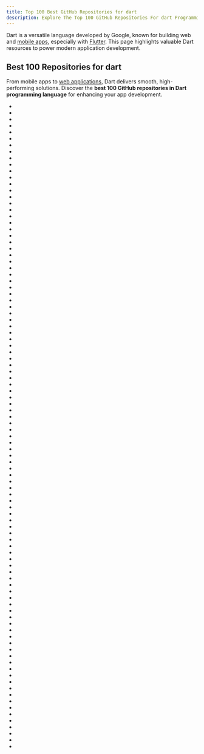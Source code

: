 ```yaml
---
title: Top 100 Best GitHub Repositories for dart
description: Explore The Top 100 GitHub Repositories For dart Programming Languages Listed Ranked By Most Stargazers And Forks By GitHub Community.
---
```


Dart is a versatile language developed by Google, known for building web and [mobile apps](/repositories/frameworks/mobile-development), especially with [Flutter](/repositories/frameworks/mobile-development/flutter). This page highlights valuable Dart resources to power modern application development.

## Best 100 Repositories for dart

From mobile apps to [web applications](/repositories/frameworks/web-development), Dart delivers smooth, high-performing solutions. Discover the **best 100 GitHub repositories in Dart programming language** for enhancing your app development.

- <Badge owner="flutter" repoName="flutter" stars="https://img.shields.io/github/stars/flutter/flutter?style=flat&logoSize=auto" forks="https://img.shields.io/github/forks/flutter/flutter?style=flat&logoSize=auto"/>
- <Badge owner="AppFlowy-IO" repoName="AppFlowy" stars="https://img.shields.io/github/stars/AppFlowy-IO/AppFlowy?style=flat&logoSize=auto" forks="https://img.shields.io/github/forks/AppFlowy-IO/AppFlowy?style=flat&logoSize=auto"/>
- <Badge owner="Solido" repoName="awesome-flutter" stars="https://img.shields.io/github/stars/Solido/awesome-flutter?style=flat&logoSize=auto" forks="https://img.shields.io/github/forks/Solido/awesome-flutter?style=flat&logoSize=auto"/>
- <Badge owner="localsend" repoName="localsend" stars="https://img.shields.io/github/stars/localsend/localsend?style=flat&logoSize=auto" forks="https://img.shields.io/github/forks/localsend/localsend?style=flat&logoSize=auto"/>
- <Badge owner="KRTirtho" repoName="spotube" stars="https://img.shields.io/github/stars/KRTirtho/spotube?style=flat&logoSize=auto" forks="https://img.shields.io/github/forks/KRTirtho/spotube?style=flat&logoSize=auto"/>
- <Badge owner="alibaba" repoName="flutter-go" stars="https://img.shields.io/github/stars/alibaba/flutter-go?style=flat&logoSize=auto" forks="https://img.shields.io/github/forks/alibaba/flutter-go?style=flat&logoSize=auto"/>
- <Badge owner="iampawan" repoName="FlutterExampleApps" stars="https://img.shields.io/github/stars/iampawan/FlutterExampleApps?style=flat&logoSize=auto" forks="https://img.shields.io/github/forks/iampawan/FlutterExampleApps?style=flat&logoSize=auto"/>
- <Badge owner="mitesh77" repoName="Best-Flutter-UI-Templates" stars="https://img.shields.io/github/stars/mitesh77/Best-Flutter-UI-Templates?style=flat&logoSize=auto" forks="https://img.shields.io/github/forks/mitesh77/Best-Flutter-UI-Templates?style=flat&logoSize=auto"/>
- <Badge owner="ReVanced" repoName="revanced-manager" stars="https://img.shields.io/github/stars/ReVanced/revanced-manager?style=flat&logoSize=auto" forks="https://img.shields.io/github/forks/ReVanced/revanced-manager?style=flat&logoSize=auto"/>
- <Badge owner="flutter" repoName="plugins" stars="https://img.shields.io/github/stars/flutter/plugins?style=flat&logoSize=auto" forks="https://img.shields.io/github/forks/flutter/plugins?style=flat&logoSize=auto"/>
- <Badge owner="flutter" repoName="samples" stars="https://img.shields.io/github/stars/flutter/samples?style=flat&logoSize=auto" forks="https://img.shields.io/github/forks/flutter/samples?style=flat&logoSize=auto"/>
- <Badge owner="hiddify" repoName="hiddify-next" stars="https://img.shields.io/github/stars/hiddify/hiddify-next?style=flat&logoSize=auto" forks="https://img.shields.io/github/forks/hiddify/hiddify-next?style=flat&logoSize=auto"/>
- <Badge owner="GopeedLab" repoName="gopeed" stars="https://img.shields.io/github/stars/GopeedLab/gopeed?style=flat&logoSize=auto" forks="https://img.shields.io/github/forks/GopeedLab/gopeed?style=flat&logoSize=auto"/>
- <Badge owner="ente-io" repoName="ente" stars="https://img.shields.io/github/stars/ente-io/ente?style=flat&logoSize=auto" forks="https://img.shields.io/github/forks/ente-io/ente?style=flat&logoSize=auto"/>
- <Badge owner="CarGuo" repoName="gsy_github_app_flutter" stars="https://img.shields.io/github/stars/CarGuo/gsy_github_app_flutter?style=flat&logoSize=auto" forks="https://img.shields.io/github/forks/CarGuo/gsy_github_app_flutter?style=flat&logoSize=auto"/>
- <Badge owner="cfug" repoName="dio" stars="https://img.shields.io/github/stars/cfug/dio?style=flat&logoSize=auto" forks="https://img.shields.io/github/forks/cfug/dio?style=flat&logoSize=auto"/>
- <Badge owner="felangel" repoName="bloc" stars="https://img.shields.io/github/stars/felangel/bloc?style=flat&logoSize=auto" forks="https://img.shields.io/github/forks/felangel/bloc?style=flat&logoSize=auto"/>
- <Badge owner="jonataslaw" repoName="getx" stars="https://img.shields.io/github/stars/jonataslaw/getx?style=flat&logoSize=auto" forks="https://img.shields.io/github/forks/jonataslaw/getx?style=flat&logoSize=auto"/>
- <Badge owner="dart-lang" repoName="sdk" stars="https://img.shields.io/github/stars/dart-lang/sdk?style=flat&logoSize=auto" forks="https://img.shields.io/github/forks/dart-lang/sdk?style=flat&logoSize=auto"/>
- <Badge owner="chen08209" repoName="FlClash" stars="https://img.shields.io/github/stars/chen08209/FlClash?style=flat&logoSize=auto" forks="https://img.shields.io/github/forks/chen08209/FlClash?style=flat&logoSize=auto"/>
- <Badge owner="flame-engine" repoName="flame" stars="https://img.shields.io/github/stars/flame-engine/flame?style=flat&logoSize=auto" forks="https://img.shields.io/github/forks/flame-engine/flame?style=flat&logoSize=auto"/>
- <Badge owner="kaina404" repoName="FlutterDouBan" stars="https://img.shields.io/github/stars/kaina404/FlutterDouBan?style=flat&logoSize=auto" forks="https://img.shields.io/github/forks/kaina404/FlutterDouBan?style=flat&logoSize=auto"/>
- <Badge owner="brianegan" repoName="flutter_architecture_samples" stars="https://img.shields.io/github/stars/brianegan/flutter_architecture_samples?style=flat&logoSize=auto" forks="https://img.shields.io/github/forks/brianegan/flutter_architecture_samples?style=flat&logoSize=auto"/>
- <Badge owner="firebase" repoName="flutterfire" stars="https://img.shields.io/github/stars/firebase/flutterfire?style=flat&logoSize=auto" forks="https://img.shields.io/github/forks/firebase/flutterfire?style=flat&logoSize=auto"/>
- <Badge owner="simplezhli" repoName="flutter_deer" stars="https://img.shields.io/github/stars/simplezhli/flutter_deer?style=flat&logoSize=auto" forks="https://img.shields.io/github/forks/simplezhli/flutter_deer?style=flat&logoSize=auto"/>
- <Badge owner="toly1994328" repoName="FlutterUnit" stars="https://img.shields.io/github/stars/toly1994328/FlutterUnit?style=flat&logoSize=auto" forks="https://img.shields.io/github/forks/toly1994328/FlutterUnit?style=flat&logoSize=auto"/>
- <Badge owner="ImranR98" repoName="Obtainium" stars="https://img.shields.io/github/stars/ImranR98/Obtainium?style=flat&logoSize=auto" forks="https://img.shields.io/github/forks/ImranR98/Obtainium?style=flat&logoSize=auto"/>
- <Badge owner="wgh136" repoName="PicaComic" stars="https://img.shields.io/github/stars/wgh136/PicaComic?style=flat&logoSize=auto" forks="https://img.shields.io/github/forks/wgh136/PicaComic?style=flat&logoSize=auto"/>
- <Badge owner="Notsfsssf" repoName="pixez-flutter" stars="https://img.shields.io/github/stars/Notsfsssf/pixez-flutter?style=flat&logoSize=auto" forks="https://img.shields.io/github/forks/Notsfsssf/pixez-flutter?style=flat&logoSize=auto"/>
- <Badge owner="alibaba" repoName="fish-redux" stars="https://img.shields.io/github/stars/alibaba/fish-redux?style=flat&logoSize=auto" forks="https://img.shields.io/github/forks/alibaba/fish-redux?style=flat&logoSize=auto"/>
- <Badge owner="OpenFlutter" repoName="Flutter-Notebook" stars="https://img.shields.io/github/stars/OpenFlutter/Flutter-Notebook?style=flat&logoSize=auto" forks="https://img.shields.io/github/forks/OpenFlutter/Flutter-Notebook?style=flat&logoSize=auto"/>
- <Badge owner="wanghongenpin" repoName="proxypin" stars="https://img.shields.io/github/stars/wanghongenpin/proxypin?style=flat&logoSize=auto" forks="https://img.shields.io/github/forks/wanghongenpin/proxypin?style=flat&logoSize=auto"/>
- <Badge owner="alibaba" repoName="flutter_boost" stars="https://img.shields.io/github/stars/alibaba/flutter_boost?style=flat&logoSize=auto" forks="https://img.shields.io/github/forks/alibaba/flutter_boost?style=flat&logoSize=auto"/>
- <Badge owner="nisrulz" repoName="flutter-examples" stars="https://img.shields.io/github/stars/nisrulz/flutter-examples?style=flat&logoSize=auto" forks="https://img.shields.io/github/forks/nisrulz/flutter-examples?style=flat&logoSize=auto"/>
- <Badge owner="imaNNeo" repoName="fl_chart" stars="https://img.shields.io/github/stars/imaNNeo/fl_chart?style=flat&logoSize=auto" forks="https://img.shields.io/github/forks/imaNNeo/fl_chart?style=flat&logoSize=auto"/>
- <Badge owner="vandadnp" repoName="flutter-tips-and-tricks" stars="https://img.shields.io/github/stars/vandadnp/flutter-tips-and-tricks?style=flat&logoSize=auto" forks="https://img.shields.io/github/forks/vandadnp/flutter-tips-and-tricks?style=flat&logoSize=auto"/>
- <Badge owner="abuanwar072" repoName="Flutter-Responsive-Admin-Panel-or-Dashboard" stars="https://img.shields.io/github/stars/abuanwar072/Flutter-Responsive-Admin-Panel-or-Dashboard?style=flat&logoSize=auto" forks="https://img.shields.io/github/forks/abuanwar072/Flutter-Responsive-Admin-Panel-or-Dashboard?style=flat&logoSize=auto"/>
- <Badge owner="xiaoyaocz" repoName="dart_simple_live" stars="https://img.shields.io/github/stars/xiaoyaocz/dart_simple_live?style=flat&logoSize=auto" forks="https://img.shields.io/github/forks/xiaoyaocz/dart_simple_live?style=flat&logoSize=auto"/>
- <Badge owner="2d-inc" repoName="HistoryOfEverything" stars="https://img.shields.io/github/stars/2d-inc/HistoryOfEverything?style=flat&logoSize=auto" forks="https://img.shields.io/github/forks/2d-inc/HistoryOfEverything?style=flat&logoSize=auto"/>
- <Badge owner="mylxsw" repoName="aidea" stars="https://img.shields.io/github/stars/mylxsw/aidea?style=flat&logoSize=auto" forks="https://img.shields.io/github/forks/mylxsw/aidea?style=flat&logoSize=auto"/>
- <Badge owner="guozhigq" repoName="pilipala" stars="https://img.shields.io/github/stars/guozhigq/pilipala?style=flat&logoSize=auto" forks="https://img.shields.io/github/forks/guozhigq/pilipala?style=flat&logoSize=auto"/>
- <Badge owner="niuhuan" repoName="pikapika" stars="https://img.shields.io/github/stars/niuhuan/pikapika?style=flat&logoSize=auto" forks="https://img.shields.io/github/forks/niuhuan/pikapika?style=flat&logoSize=auto"/>
- <Badge owner="flutter" repoName="gallery" stars="https://img.shields.io/github/stars/flutter/gallery?style=flat&logoSize=auto" forks="https://img.shields.io/github/forks/flutter/gallery?style=flat&logoSize=auto"/>
- <Badge owner="rrousselGit" repoName="riverpod" stars="https://img.shields.io/github/stars/rrousselGit/riverpod?style=flat&logoSize=auto" forks="https://img.shields.io/github/forks/rrousselGit/riverpod?style=flat&logoSize=auto"/>
- <Badge owner="mulaRahul" repoName="keyviz" stars="https://img.shields.io/github/stars/mulaRahul/keyviz?style=flat&logoSize=auto" forks="https://img.shields.io/github/forks/mulaRahul/keyviz?style=flat&logoSize=auto"/>
- <Badge owner="iampawan" repoName="Flutter-UI-Kit" stars="https://img.shields.io/github/stars/iampawan/Flutter-UI-Kit?style=flat&logoSize=auto" forks="https://img.shields.io/github/forks/iampawan/Flutter-UI-Kit?style=flat&logoSize=auto"/>
- <Badge owner="samarthagarwal" repoName="FlutterScreens" stars="https://img.shields.io/github/stars/samarthagarwal/FlutterScreens?style=flat&logoSize=auto" forks="https://img.shields.io/github/forks/samarthagarwal/FlutterScreens?style=flat&logoSize=auto"/>
- <Badge owner="flutterchina" repoName="flukit" stars="https://img.shields.io/github/stars/flutterchina/flukit?style=flat&logoSize=auto" forks="https://img.shields.io/github/forks/flutterchina/flukit?style=flat&logoSize=auto"/>
- <Badge owner="Sky24n" repoName="flutter_wanandroid" stars="https://img.shields.io/github/stars/Sky24n/flutter_wanandroid?style=flat&logoSize=auto" forks="https://img.shields.io/github/forks/Sky24n/flutter_wanandroid?style=flat&logoSize=auto"/>
- <Badge owner="AweiLoveAndroid" repoName="Flutter-learning" stars="https://img.shields.io/github/stars/AweiLoveAndroid/Flutter-learning?style=flat&logoSize=auto" forks="https://img.shields.io/github/forks/AweiLoveAndroid/Flutter-learning?style=flat&logoSize=auto"/>
- <Badge owner="bagisto" repoName="opensource-ecommerce-mobile-app" stars="https://img.shields.io/github/stars/bagisto/opensource-ecommerce-mobile-app?style=flat&logoSize=auto" forks="https://img.shields.io/github/forks/bagisto/opensource-ecommerce-mobile-app?style=flat&logoSize=auto"/>
- <Badge owner="rrousselGit" repoName="provider" stars="https://img.shields.io/github/stars/rrousselGit/provider?style=flat&logoSize=auto" forks="https://img.shields.io/github/forks/rrousselGit/provider?style=flat&logoSize=auto"/>
- <Badge owner="FilledStacks" repoName="flutter-tutorials" stars="https://img.shields.io/github/stars/FilledStacks/flutter-tutorials?style=flat&logoSize=auto" forks="https://img.shields.io/github/forks/FilledStacks/flutter-tutorials?style=flat&logoSize=auto"/>
- <Badge owner="Predidit" repoName="Kazumi" stars="https://img.shields.io/github/stars/Predidit/Kazumi?style=flat&logoSize=auto" forks="https://img.shields.io/github/forks/Predidit/Kazumi?style=flat&logoSize=auto"/>
- <Badge owner="lohanidamodar" repoName="flutter_ui_challenges" stars="https://img.shields.io/github/stars/lohanidamodar/flutter_ui_challenges?style=flat&logoSize=auto" forks="https://img.shields.io/github/forks/lohanidamodar/flutter_ui_challenges?style=flat&logoSize=auto"/>
- <Badge owner="lollipopkit" repoName="flutter_server_box" stars="https://img.shields.io/github/stars/lollipopkit/flutter_server_box?style=flat&logoSize=auto" forks="https://img.shields.io/github/forks/lollipopkit/flutter_server_box?style=flat&logoSize=auto"/>
- <Badge owner="leoafarias" repoName="fvm" stars="https://img.shields.io/github/stars/leoafarias/fvm?style=flat&logoSize=auto" forks="https://img.shields.io/github/forks/leoafarias/fvm?style=flat&logoSize=auto"/>
- <Badge owner="gskinnerTeam" repoName="flutter_vignettes" stars="https://img.shields.io/github/stars/gskinnerTeam/flutter_vignettes?style=flat&logoSize=auto" forks="https://img.shields.io/github/forks/gskinnerTeam/flutter_vignettes?style=flat&logoSize=auto"/>
- <Badge owner="ionicfirebaseapp" repoName="getwidget" stars="https://img.shields.io/github/stars/ionicfirebaseapp/getwidget?style=flat&logoSize=auto" forks="https://img.shields.io/github/forks/ionicfirebaseapp/getwidget?style=flat&logoSize=auto"/>
- <Badge owner="flutter" repoName="packages" stars="https://img.shields.io/github/stars/flutter/packages?style=flat&logoSize=auto" forks="https://img.shields.io/github/forks/flutter/packages?style=flat&logoSize=auto"/>
- <Badge owner="fzyzcjy" repoName="flutter_rust_bridge" stars="https://img.shields.io/github/stars/fzyzcjy/flutter_rust_bridge?style=flat&logoSize=auto" forks="https://img.shields.io/github/forks/fzyzcjy/flutter_rust_bridge?style=flat&logoSize=auto"/>
- <Badge owner="abuanwar072" repoName="E-commerce-Complete-Flutter-UI" stars="https://img.shields.io/github/stars/abuanwar072/E-commerce-Complete-Flutter-UI?style=flat&logoSize=auto" forks="https://img.shields.io/github/forks/abuanwar072/E-commerce-Complete-Flutter-UI?style=flat&logoSize=auto"/>
- <Badge owner="isar" repoName="hive" stars="https://img.shields.io/github/stars/isar/hive?style=flat&logoSize=auto" forks="https://img.shields.io/github/forks/isar/hive?style=flat&logoSize=auto"/>
- <Badge owner="gskinnerTeam" repoName="flutter-wonderous-app" stars="https://img.shields.io/github/stars/gskinnerTeam/flutter-wonderous-app?style=flat&logoSize=auto" forks="https://img.shields.io/github/forks/gskinnerTeam/flutter-wonderous-app?style=flat&logoSize=auto"/>
- <Badge owner="miru-project" repoName="miru-app" stars="https://img.shields.io/github/stars/miru-project/miru-app?style=flat&logoSize=auto" forks="https://img.shields.io/github/forks/miru-project/miru-app?style=flat&logoSize=auto"/>
- <Badge owner="sass" repoName="dart-sass" stars="https://img.shields.io/github/stars/sass/dart-sass?style=flat&logoSize=auto" forks="https://img.shields.io/github/forks/sass/dart-sass?style=flat&logoSize=auto"/>
- <Badge owner="TheLastGimbus" repoName="GooglePhotosTakeoutHelper" stars="https://img.shields.io/github/stars/TheLastGimbus/GooglePhotosTakeoutHelper?style=flat&logoSize=auto" forks="https://img.shields.io/github/forks/TheLastGimbus/GooglePhotosTakeoutHelper?style=flat&logoSize=auto"/>
- <Badge owner="TheAlphamerc" repoName="flutter_twitter_clone" stars="https://img.shields.io/github/stars/TheAlphamerc/flutter_twitter_clone?style=flat&logoSize=auto" forks="https://img.shields.io/github/forks/TheAlphamerc/flutter_twitter_clone?style=flat&logoSize=auto"/>
- <Badge owner="xuelongqy" repoName="flutter_easy_refresh" stars="https://img.shields.io/github/stars/xuelongqy/flutter_easy_refresh?style=flat&logoSize=auto" forks="https://img.shields.io/github/forks/xuelongqy/flutter_easy_refresh?style=flat&logoSize=auto"/>
- <Badge owner="OpenFlutter" repoName="flutter_screenutil" stars="https://img.shields.io/github/stars/OpenFlutter/flutter_screenutil?style=flat&logoSize=auto" forks="https://img.shields.io/github/forks/OpenFlutter/flutter_screenutil?style=flat&logoSize=auto"/>
- <Badge owner="alesimula" repoName="wsa_pacman" stars="https://img.shields.io/github/stars/alesimula/wsa_pacman?style=flat&logoSize=auto" forks="https://img.shields.io/github/forks/alesimula/wsa_pacman?style=flat&logoSize=auto"/>
- <Badge owner="tortuvshin" repoName="open-source-flutter-apps" stars="https://img.shields.io/github/stars/tortuvshin/open-source-flutter-apps?style=flat&logoSize=auto" forks="https://img.shields.io/github/forks/tortuvshin/open-source-flutter-apps?style=flat&logoSize=auto"/>
- <Badge owner="gskinnerTeam" repoName="flutter-folio" stars="https://img.shields.io/github/stars/gskinnerTeam/flutter-folio?style=flat&logoSize=auto" forks="https://img.shields.io/github/forks/gskinnerTeam/flutter-folio?style=flat&logoSize=auto"/>
- <Badge owner="FlutterOpen" repoName="flutter-ui-nice" stars="https://img.shields.io/github/stars/FlutterOpen/flutter-ui-nice?style=flat&logoSize=auto" forks="https://img.shields.io/github/forks/FlutterOpen/flutter-ui-nice?style=flat&logoSize=auto"/>
- <Badge owner="lukepighetti" repoName="fluro" stars="https://img.shields.io/github/stars/lukepighetti/fluro?style=flat&logoSize=auto" forks="https://img.shields.io/github/forks/lukepighetti/fluro?style=flat&logoSize=auto"/>
- <Badge owner="roughike" repoName="inKino" stars="https://img.shields.io/github/stars/roughike/inKino?style=flat&logoSize=auto" forks="https://img.shields.io/github/forks/roughike/inKino?style=flat&logoSize=auto"/>
- <Badge owner="isar" repoName="isar" stars="https://img.shields.io/github/stars/isar/isar?style=flat&logoSize=auto" forks="https://img.shields.io/github/forks/isar/isar?style=flat&logoSize=auto"/>
- <Badge owner="harmonoid" repoName="harmonoid" stars="https://img.shields.io/github/stars/harmonoid/harmonoid?style=flat&logoSize=auto" forks="https://img.shields.io/github/forks/harmonoid/harmonoid?style=flat&logoSize=auto"/>
- <Badge owner="niuhuan" repoName="jasmine" stars="https://img.shields.io/github/stars/niuhuan/jasmine?style=flat&logoSize=auto" forks="https://img.shields.io/github/forks/niuhuan/jasmine?style=flat&logoSize=auto"/>
- <Badge owner="best-flutter" repoName="flutter_swiper" stars="https://img.shields.io/github/stars/best-flutter/flutter_swiper?style=flat&logoSize=auto" forks="https://img.shields.io/github/forks/best-flutter/flutter_swiper?style=flat&logoSize=auto"/>
- <Badge owner="GitJournal" repoName="GitJournal" stars="https://img.shields.io/github/stars/GitJournal/GitJournal?style=flat&logoSize=auto" forks="https://img.shields.io/github/forks/GitJournal/GitJournal?style=flat&logoSize=auto"/>
- <Badge owner="ReactiveX" repoName="rxdart" stars="https://img.shields.io/github/stars/ReactiveX/rxdart?style=flat&logoSize=auto" forks="https://img.shields.io/github/forks/ReactiveX/rxdart?style=flat&logoSize=auto"/>
- <Badge owner="xujiyou" repoName="zhihu-flutter" stars="https://img.shields.io/github/stars/xujiyou/zhihu-flutter?style=flat&logoSize=auto" forks="https://img.shields.io/github/forks/xujiyou/zhihu-flutter?style=flat&logoSize=auto"/>
- <Badge owner="LianjiaTech" repoName="bruno" stars="https://img.shields.io/github/stars/LianjiaTech/bruno?style=flat&logoSize=auto" forks="https://img.shields.io/github/forks/LianjiaTech/bruno?style=flat&logoSize=auto"/>
- <Badge owner="pichillilorenzo" repoName="flutter_inappwebview" stars="https://img.shields.io/github/stars/pichillilorenzo/flutter_inappwebview?style=flat&logoSize=auto" forks="https://img.shields.io/github/forks/pichillilorenzo/flutter_inappwebview?style=flat&logoSize=auto"/>
- <Badge owner="zino-hofmann" repoName="graphql-flutter" stars="https://img.shields.io/github/stars/zino-hofmann/graphql-flutter?style=flat&logoSize=auto" forks="https://img.shields.io/github/forks/zino-hofmann/graphql-flutter?style=flat&logoSize=auto"/>
- <Badge owner="KaringX" repoName="karing" stars="https://img.shields.io/github/stars/KaringX/karing?style=flat&logoSize=auto" forks="https://img.shields.io/github/forks/KaringX/karing?style=flat&logoSize=auto"/>
- <Badge owner="rrousselGit" repoName="flutter_hooks" stars="https://img.shields.io/github/stars/rrousselGit/flutter_hooks?style=flat&logoSize=auto" forks="https://img.shields.io/github/forks/rrousselGit/flutter_hooks?style=flat&logoSize=auto"/>
- <Badge owner="letsar" repoName="flutter_staggered_grid_view" stars="https://img.shields.io/github/stars/letsar/flutter_staggered_grid_view?style=flat&logoSize=auto" forks="https://img.shields.io/github/forks/letsar/flutter_staggered_grid_view?style=flat&logoSize=auto"/>
- <Badge owner="CarGuo" repoName="gsy_flutter_demo" stars="https://img.shields.io/github/stars/CarGuo/gsy_flutter_demo?style=flat&logoSize=auto" forks="https://img.shields.io/github/forks/CarGuo/gsy_flutter_demo?style=flat&logoSize=auto"/>
- <Badge owner="OpenFlutter" repoName="fluwx" stars="https://img.shields.io/github/stars/OpenFlutter/fluwx?style=flat&logoSize=auto" forks="https://img.shields.io/github/forks/OpenFlutter/fluwx?style=flat&logoSize=auto"/>
- <Badge owner="diegoveloper" repoName="flutter-samples" stars="https://img.shields.io/github/stars/diegoveloper/flutter-samples?style=flat&logoSize=auto" forks="https://img.shields.io/github/forks/diegoveloper/flutter-samples?style=flat&logoSize=auto"/>
- <Badge owner="TheAlphamerc" repoName="flutter_ecommerce_app" stars="https://img.shields.io/github/stars/TheAlphamerc/flutter_ecommerce_app?style=flat&logoSize=auto" forks="https://img.shields.io/github/forks/TheAlphamerc/flutter_ecommerce_app?style=flat&logoSize=auto"/>
- <Badge owner="MaximeBeasse" repoName="KeyDecoder" stars="https://img.shields.io/github/stars/MaximeBeasse/KeyDecoder?style=flat&logoSize=auto" forks="https://img.shields.io/github/forks/MaximeBeasse/KeyDecoder?style=flat&logoSize=auto"/>
- <Badge owner="JideGuru" repoName="FlutterEbookApp" stars="https://img.shields.io/github/stars/JideGuru/FlutterEbookApp?style=flat&logoSize=auto" forks="https://img.shields.io/github/forks/JideGuru/FlutterEbookApp?style=flat&logoSize=auto"/>
- <Badge owner="jogboms" repoName="flutter_spinkit" stars="https://img.shields.io/github/stars/jogboms/flutter_spinkit?style=flat&logoSize=auto" forks="https://img.shields.io/github/forks/jogboms/flutter_spinkit?style=flat&logoSize=auto"/>
- <Badge owner="2d-inc" repoName="developer_quest" stars="https://img.shields.io/github/stars/2d-inc/developer_quest?style=flat&logoSize=auto" forks="https://img.shields.io/github/forks/2d-inc/developer_quest?style=flat&logoSize=auto"/>
- <Badge owner="bdlukaa" repoName="fluent_ui" stars="https://img.shields.io/github/stars/bdlukaa/fluent_ui?style=flat&logoSize=auto" forks="https://img.shields.io/github/forks/bdlukaa/fluent_ui?style=flat&logoSize=auto"/>
- <Badge owner="erluxman" repoName="awesomefluttertips" stars="https://img.shields.io/github/stars/erluxman/awesomefluttertips?style=flat&logoSize=auto" forks="https://img.shields.io/github/forks/erluxman/awesomefluttertips?style=flat&logoSize=auto"/>
- <Badge owner="googlearchive" repoName="chromedeveditor" stars="https://img.shields.io/github/stars/googlearchive/chromedeveditor?style=flat&logoSize=auto" forks="https://img.shields.io/github/forks/googlearchive/chromedeveditor?style=flat&logoSize=auto"/>
